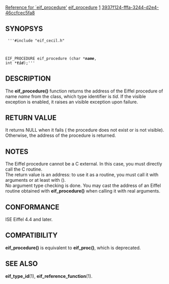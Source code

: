 [[Property:title|Reference for `eif_procedure']]
[[Property:link_title|eif_procedure]]
[[Property:weight|1]]
[[Property:uuid|3937f124-fffa-3244-d2e4-46ccfcec5fa8]]
==SYNOPSYS==
<code>
'''#include "eif_cecil.h"

EIF_PROCEDURE eif_procedure (char *''' ''name''''', int *''' ''tid''''');'''</code>

==DESCRIPTION==
The '''eif_procedure()''' function returns the address of the Eiffel procedure of name ''name'' from the class, which type identifier is ''tid''. 
If the visible exception is enabled, it raises an visible exception upon failure. 

==RETURN VALUE==
It returns NULL when it fails ( the procedure does not exist or is not visible). Otherwise, the address of the procedure is returned. 
==NOTES==
The Eiffel procedure cannot be a C external. In this case, you must directly call the C routine. <br/>
The return value is an address: to use it as a routine, you must call it with arguments or at least with (). <br/>
No argument type checking is done. You may cast the address of an Eiffel routine obtained with '''eif_procedure()''' when calling it with real arguments. 
==CONFORMANCE==
ISE Eiffel 4.4 and later. 
==COMPATIBILITY==
'''eif_procedure()''' is equivalent to '''eif_proc()''', which is deprecated. 
==SEE ALSO==
'''eif_type_id'''(1), '''eif_reference_function'''(1). 



